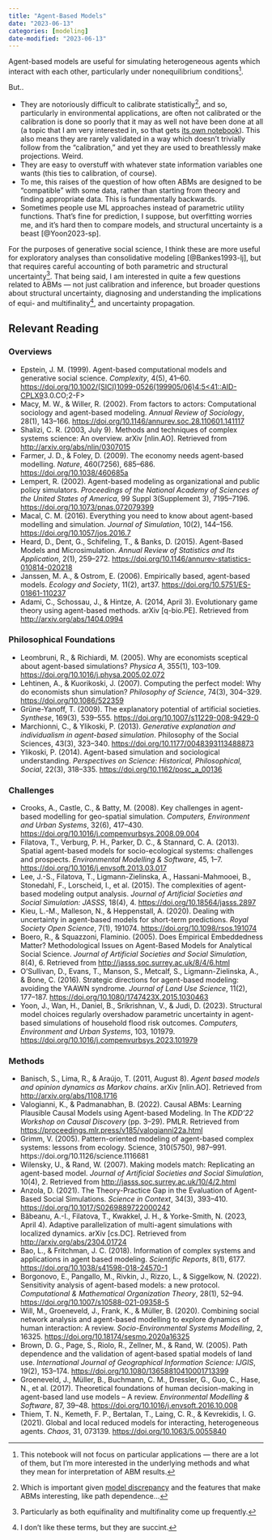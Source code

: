 ```yaml
---
title: "Agent-Based Models"
date: "2023-06-13"
categories: [modeling]
date-modified: "2023-06-13"
---
```


Agent-based models are useful for simulating heterogeneous agents which interact with each other, particularly under nonequilibrium conditions^[This notebook will not focus on particular applications --- there are a lot of them, but I'm more interested in the underlying methods and what they mean for interpretation of ABM results.].

But..

- They are notoriously difficult to calibrate statistically^[Which is important given [model discrepancy](../model-discrepancy/) and the features that make ABMs interesting, like path dependence...], and so, particularly in environmental applications, are often not calibrated or the calibration is done so poorly that it may as well not have been done at all (a topic that I am very interested in, so that gets [its own notebook](../abm-calibration/)). This also means they are rarely validated in a way which doesn't trivially follow from the "calibration," and yet they are used to breathlessly make projections. Weird.
- They are easy to overstuff with whatever state information variables one wants (this ties to calibration, of course). 
- To me, this raises of the question of how often ABMs are designed to be "compatible" with some data, rather than starting from theory and finding appropriate data. This is fundamentally backwards.
- Sometimes people use ML approaches instead of parametric utility functions. That's fine for prediction, I suppose, but overfitting worries me, and it's hard then to compare models, and structural uncertainty is a beast [@Yoon2023-sp].

For the purposes of generative social science, I think these are more useful for exploratory analyses than consolidative modeling [@Bankes1993-lj], but that requires careful accounting of both parametric and structural uncertainty^[Particularly as both equifinality and multifinality come up frequently.]. That being said, I am interested in quite a few questions related to ABMs --- not just calibration and inference, but broader questions about structural uncertainty, diagnosing and understanding the implications of equi- and multifinality^[I don't like these terms, but they are succint.], and uncertainty propagation.

## Relevant Reading

### Overviews

- Epstein, J. M. (1999). Agent-based computational models and generative social science. *Complexity*, 4(5), 41–60. <https://doi.org/10.1002/(SICI)1099-0526(199905/06)4:5<41::AID-CPLX9>3.0.CO;2-F>
- Macy, M. W., & Willer, R. (2002). From factors to actors: Computational sociology and agent-based modeling. *Annual Review of Sociology*, 28(1), 143–166. <https://doi.org/10.1146/annurev.soc.28.110601.141117>
- Shalizi, C. R. (2003, July 9). Methods and techniques of complex systems science: An overview. arXiv [nlin.AO]. Retrieved from <http://arxiv.org/abs/nlin/0307015>
- Farmer, J. D., & Foley, D. (2009). The economy needs agent-based modelling. *Nature*, 460(7256), 685–686. <https://doi.org/10.1038/460685a>
- Lempert, R. (2002). Agent-based modeling as organizational and public policy simulators. *Proceedings of the National Academy of Sciences of the United States of America*, 99 Suppl 3(Supplement 3), 7195–7196. <https://doi.org/10.1073/pnas.072079399>
- Macal, C. M. (2016). Everything you need to know about agent-based modelling and simulation. *Journal of Simulation*, 10(2), 144–156. <https://doi.org/10.1057/jos.2016.7>
- Heard, D., Dent, G., Schifeling, T., & Banks, D. (2015). Agent-Based Models and Microsimulation. *Annual Review of Statistics and Its Application*, 2(1), 259–272. <https://doi.org/10.1146/annurev-statistics-010814-020218>
- Janssen, M. A., & Ostrom, E. (2006). Empirically based, agent-based models. *Ecology and Society*, 11(2), art37. <https://doi.org/10.5751/ES-01861-110237>
- Adami, C., Schossau, J., & Hintze, A. (2014, April 3). Evolutionary game theory using agent-based methods. arXiv [q-bio.PE]. Retrieved from <http://arxiv.org/abs/1404.0994>






### Philosophical Foundations

- Leombruni, R., & Richiardi, M. (2005). Why are economists sceptical about agent-based simulations? *Physica A*, 355(1), 103–109. <https://doi.org/10.1016/j.physa.2005.02.072>
- Lehtinen, A., & Kuorikoski, J. (2007). Computing the perfect model: Why do economists shun simulation? *Philosophy of Science*, 74(3), 304–329. <https://doi.org/10.1086/522359>
- Grüne-Yanoff, T. (2009). The explanatory potential of artificial societies. *Synthese*, 169(3), 539–555. <https://doi.org/10.1007/s11229-008-9429-0>
- Marchionni, C., & Ylikoski, P. (2013). *Generative explanation and individualism in agent-based simulation*. Philosophy of the Social Sciences, 43(3), 323–340. <https://doi.org/10.1177/0048393113488873>
- Ylikoski, P. (2014). Agent-based simulation and sociological understanding. *Perspectives on Science: Historical, Philosophical, Social*, 22(3), 318–335. <https://doi.org/10.1162/posc_a_00136>


### Challenges

- Crooks, A., Castle, C., & Batty, M. (2008). Key challenges in agent-based modelling for geo-spatial simulation. *Computers, Environment and Urban Systems*, 32(6), 417–430. <https://doi.org/10.1016/j.compenvurbsys.2008.09.004>
- Filatova, T., Verburg, P. H., Parker, D. C., & Stannard, C. A. (2013). Spatial agent-based models for socio-ecological systems: challenges and prospects. *Environmental Modelling & Software*, 45, 1–7. <https://doi.org/10.1016/j.envsoft.2013.03.017>
- Lee, J.-S., Filatova, T., Ligmann-Zielinska, A., Hassani-Mahmooei, B., Stonedahl, F., Lorscheid, I., et al. (2015). The complexities of agent-based modeling output analysis. *Journal of Artificial Societies and Social Simulation: JASSS*, 18(4), 4. <https://doi.org/10.18564/jasss.2897>
- Kieu, L.-M., Malleson, N., & Heppenstall, A. (2020). Dealing with uncertainty in agent-based models for short-term predictions. *Royal Society Open Science*, 7(1), 191074. <https://doi.org/10.1098/rsos.191074>
- Boero, R., & Squazzoni, Flaminio. (2005). Does Empirical Embeddedness Matter? Methodological Issues on Agent-Based Models for Analytical Social Science. *Journal of Artificial Societies and Social Simulation*, 8(4), 6. Retrieved from <http://jasss.soc.surrey.ac.uk/8/4/6.html>
- O’Sullivan, D., Evans, T., Manson, S., Metcalf, S., Ligmann-Zielinska, A., & Bone, C. (2016). Strategic directions for agent-based modeling: avoiding the YAAWN syndrome. *Journal of Land Use Science*, 11(2), 177–187. <https://doi.org/10.1080/1747423X.2015.1030463>
- Yoon, J., Wan, H., Daniel, B., Srikrishnan, V., & Judi, D. (2023). Structural model choices regularly overshadow parametric uncertainty in agent-based simulations of household flood risk outcomes. *Computers, Environment and Urban Systems*, 103, 101979. <https://doi.org/10.1016/j.compenvurbsys.2023.101979>


### Methods

- Banisch, S., Lima, R., & Araújo, T. (2011, August 8). *Agent based models and opinion dynamics as Markov chains*. arXiv [nlin.AO]. Retrieved from <http://arxiv.org/abs/1108.1716>
- Valogianni, K., & Padmanabhan, B. (2022). Causal ABMs: Learning Plausible Causal Models using Agent-based Modeling. In The *KDD’22 Workshop on Causal Discovery* (pp. 3–29). PMLR. Retrieved from <https://proceedings.mlr.press/v185/valogianni22a.html>
- Grimm, V. (2005). Pattern-oriented modeling of agent-based complex systems: lessons from ecology. Science, 310(5750), 987–991. https://doi.org/10.1126/science.1116681
- Wilensky, U., & Rand, W. (2007). Making models match: Replicating an agent-based model. *Journal of Artificial Societies and Social Simulation*, 10(4), 2. Retrieved from <http://jasss.soc.surrey.ac.uk/10/4/2.html>
- Anzola, D. (2021). The Theory-Practice Gap in the Evaluation of Agent-Based Social Simulations. *Science in Context*, 34(3), 393–410. <https://doi.org/10.1017/S0269889722000242>
- Băbeanu, A.-I., Filatova, T., Kwakkel, J. H., & Yorke-Smith, N. (2023, April 4). Adaptive parallelization of multi-agent simulations with localized dynamics. arXiv [cs.DC]. Retrieved from <http://arxiv.org/abs/2304.01724>
- Bao, L., & Fritchman, J. C. (2018). Information of complex systems and applications in agent based modeling. *Scientific Reports*, 8(1), 6177. <https://doi.org/10.1038/s41598-018-24570-1>
- Borgonovo, E., Pangallo, M., Rivkin, J., Rizzo, L., & Siggelkow, N. (2022). Sensitivity analysis of agent-based models: a new protocol. *Computational & Mathematical Organization Theory*, 28(1), 52–94. <https://doi.org/10.1007/s10588-021-09358-5>
- Will, M., Groeneveld, J., Frank, K., & Müller, B. (2020). Combining social network analysis and agent-based modelling to explore dynamics of human interaction: A review. *Socio-Environmental Systems Modelling*, 2, 16325. <https://doi.org/10.18174/sesmo.2020a16325>
- Brown, D. G., Page, S., Riolo, R., Zellner, M., & Rand, W. (2005). Path dependence and the validation of agent‐based spatial models of land use. *International Journal of Geographical Information Science: IJGIS*, 19(2), 153–174. <https://doi.org/10.1080/13658810410001713399>
- Groeneveld, J., Müller, B., Buchmann, C. M., Dressler, G., Guo, C., Hase, N., et al. (2017). Theoretical foundations of human decision-making in agent-based land use models – A review. *Environmental Modelling & Software*, 87, 39–48. <https://doi.org/10.1016/j.envsoft.2016.10.008>
- Thiem, T. N., Kemeth, F. P., Bertalan, T., Laing, C. R., & Kevrekidis, I. G. (2021). Global and local reduced models for interacting, heterogeneous agents. *Chaos*, 31, 073139. <https://doi.org/10.1063/5.0055840>






